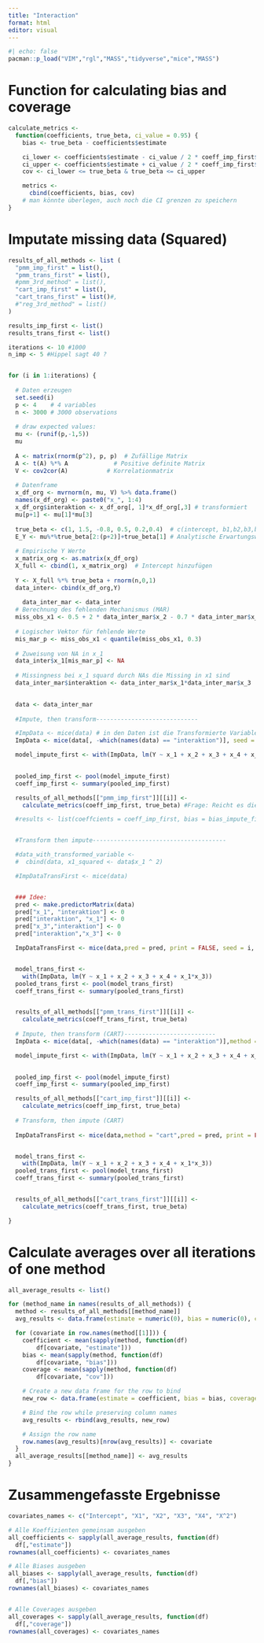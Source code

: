```yaml
---
title: "Interaction"
format: html
editor: visual
---
```


```r
#| echo: false
pacman::p_load("VIM","rgl","MASS","tidyverse","mice","MASS")
```

# Function for calculating bias and coverage

```r
calculate_metrics <-
  function(coefficients, true_beta, ci_value = 0.95) {
    bias <- true_beta - coefficients$estimate

    ci_lower <- coefficients$estimate - ci_value / 2 * coeff_imp_first$std.error
    ci_upper <- coefficients$estimate + ci_value / 2 * coeff_imp_first$std.error
    cov <- ci_lower <= true_beta & true_beta <= ci_upper

    metrics <-
      cbind(coefficients, bias, cov) 
    # man könnte überlegen, auch noch die CI grenzen zu speichern
}
```

# Imputate missing data (Squared)

```r
results_of_all_methods <- list (
  "pmm_imp_first" = list(),
  "pmm_trans_first" = list(),
  #pmm_3rd_method" = list(),
  "cart_imp_first" = list(),
  "cart_trans_first" = list()#,
  #"reg_3rd_method" = list()
)

results_imp_first <- list()
results_trans_first <- list()

iterations <- 10 #1000
n_imp <- 5 #Hippel sagt 40 ?


for (i in 1:iterations) {
  
  # Daten erzeugen
  set.seed(i)
  p <- 4    # 4 variables
  n <- 3000 # 3000 observations
  
  # draw expected values:
  mu <- (runif(p,-1,5))
  mu
  
  A <- matrix(rnorm(p^2), p, p)  # Zufällige Matrix
  A <- t(A) %*% A             # Positive definite Matrix
  V <- cov2cor(A)           # Korrelationmatrix
  
  # Datenframe
  x_df_org <- mvrnorm(n, mu, V) %>% data.frame()
  names(x_df_org) <- paste0("x_", 1:4)
  x_df_org$interaktion <- x_df_org[, 1]*x_df_org[,3] # transformiert
  mu[p+1] <- mu[1]*mu[3]
  
  true_beta <- c(1, 1.5, -0.8, 0.5, 0.2,0.4)  # c(intercept, b1,b2,b3,b4,b5(beta für interaktion))
  E_Y <- mu%*%true_beta[2:(p+2)]+true_beta[1] # Analytische Erwartungswerte
  
  # Empirische Y Werte
  x_matrix_org <- as.matrix(x_df_org)
  X_full <- cbind(1, x_matrix_org)  # Intercept hinzufügen
  
  Y <- X_full %*% true_beta + rnorm(n,0,1)
  data_inter<- cbind(x_df_org,Y)
  
    data_inter_mar <- data_inter
  # Berechnung des fehlenden Mechanismus (MAR)
  miss_obs_x1 <- 0.5 + 2 * data_inter_mar$x_2 - 0.7 * data_inter_mar$x_3 + rnorm(n, 0, 3)
  
  # Logischer Vektor für fehlende Werte
  mis_mar_p <- miss_obs_x1 < quantile(miss_obs_x1, 0.3)
  
  # Zuweisung von NA in x_1
  data_inter$x_1[mis_mar_p] <- NA
  
  # Missingness bei x_1 squard durch NAs die Missing in x1 sind
  data_inter_mar$interaktion <- data_inter_mar$x_1*data_inter_mar$x_3

  
  data <- data_inter_mar
  
  #Impute, then transform-----------------------------

  #ImpData <- mice(data) # in den Daten ist die Transformierte Variable
  ImpData <- mice(data[, -which(names(data) == "interaktion")], seed = i, m = n_imp)

  model_impute_first <- with(ImpData, lm(Y ~ x_1 + x_2 + x_3 + x_4 + x_1*x_3))

  
  pooled_imp_first <- pool(model_impute_first)
  coeff_imp_first <- summary(pooled_imp_first)

  results_of_all_methods[["pmm_imp_first"]][[i]] <-
    calculate_metrics(coeff_imp_first, true_beta) #Frage: Reicht es diese Werte abzuspeichern oder brauchen wir noch mehr?

  #results <- list(coeffcients = coeff_imp_first, bias = bias_impute_first, coverage = cov_imp_first)


  #Transform then impute--------------------------------------

  #data_with_transformed_variable <-
  #  cbind(data, x1_squared <- data$x_1 ^ 2)

  #ImpDataTransFirst <- mice(data)


  ### Idee:
  pred <- make.predictorMatrix(data)
  pred["x_1", "interaktion"] <- 0
  pred["interaktion", "x_1"] <- 0
  pred["x_3","interaktion"] <- 0
  pred["interaktion","x_3"] <- 0

  ImpDataTransFirst <- mice(data,pred = pred, print = FALSE, seed = i, m = n_imp)


  model_trans_first <-
    with(ImpData, lm(Y ~ x_1 + x_2 + x_3 + x_4 + x_1*x_3))
  pooled_trans_first <- pool(model_trans_first)
  coeff_trans_first <- summary(pooled_trans_first)


  results_of_all_methods[["pmm_trans_first"]][[i]] <-
    calculate_metrics(coeff_trans_first, true_beta)
  
  # Impute, then transform (CART)--------------------------
  ImpData <- mice(data[, -which(names(data) == "interaktion")],method = "cart", seed = i, m = n_imp)

  model_impute_first <- with(ImpData, lm(Y ~ x_1 + x_2 + x_3 + x_4 + x_1*x_3))

  
  pooled_imp_first <- pool(model_impute_first)
  coeff_imp_first <- summary(pooled_imp_first)

  results_of_all_methods[["cart_imp_first"]][[i]] <-
    calculate_metrics(coeff_imp_first, true_beta)
  
  # Transform, then impute (CART)
  
  ImpDataTransFirst <- mice(data,method = "cart",pred = pred, print = FALSE, seed = i, m = n_imp)


  model_trans_first <-
    with(ImpData, lm(Y ~ x_1 + x_2 + x_3 + x_4 + x_1*x_3))
  pooled_trans_first <- pool(model_trans_first)
  coeff_trans_first <- summary(pooled_trans_first)


  results_of_all_methods[["cart_trans_first"]][[i]] <-
    calculate_metrics(coeff_trans_first, true_beta)

}

```

# Calculate averages over all iterations of one method

```r

all_average_results <- list()

for (method_name in names(results_of_all_methods)) {
  method <- results_of_all_methods[[method_name]]
  avg_results <- data.frame(estimate = numeric(0), bias = numeric(0), coverage = numeric(0))

  for (covariate in row.names(method[[1]])) {
    coefficient <- mean(sapply(method, function(df)
        df[covariate, "estimate"]))
    bias <- mean(sapply(method, function(df)
        df[covariate, "bias"]))
    coverage <- mean(sapply(method, function(df)
        df[covariate, "cov"]))

    # Create a new data frame for the row to bind
    new_row <- data.frame(estimate = coefficient, bias = bias, coverage = coverage)

    # Bind the row while preserving column names
    avg_results <- rbind(avg_results, new_row)

    # Assign the row name
    row.names(avg_results)[nrow(avg_results)] <- covariate
  }
  all_average_results[[method_name]] <- avg_results
}

```

# Zusammengefasste Ergebnisse

```r
covariates_names <- c("Intercept", "X1", "X2", "X3", "X4", "X^2")

# Alle Koeffizienten gemeinsam ausgeben
all_coefficients <- sapply(all_average_results, function(df)
  df[,"estimate"])
rownames(all_coefficients) <- covariates_names

# Alle Biases ausgeben
all_biases <- sapply(all_average_results, function(df)
  df[,"bias"])
rownames(all_biases) <- covariates_names


# Alle Coverages ausgeben
all_coverages <- sapply(all_average_results, function(df)
  df[,"coverage"])
rownames(all_coverages) <- covariates_names

```